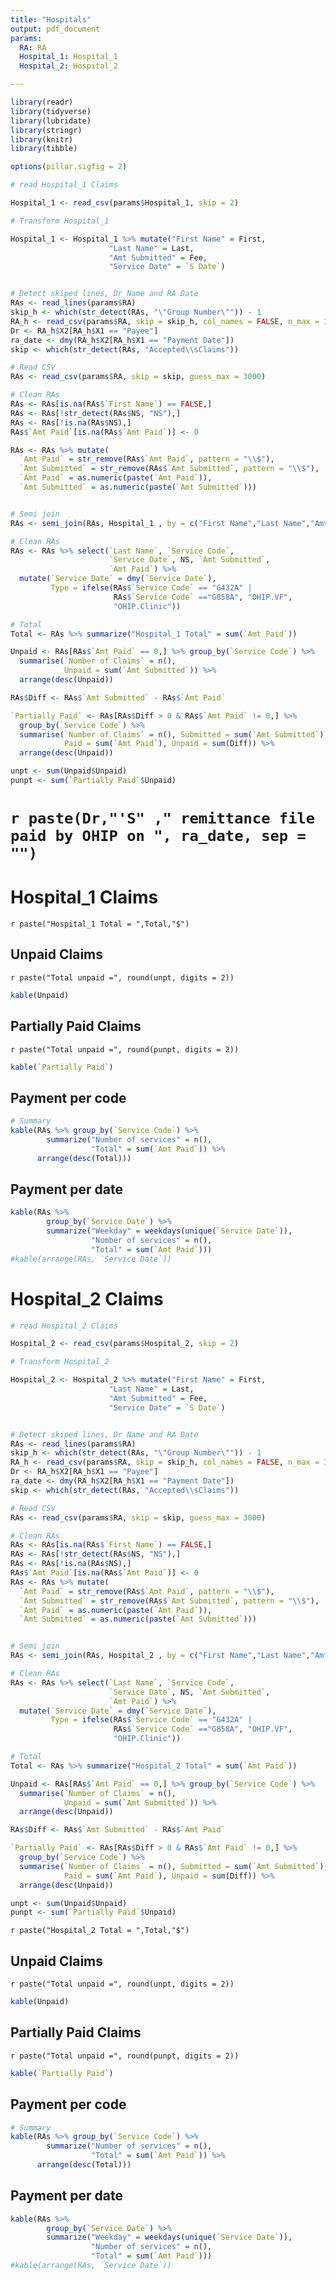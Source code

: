 ---
title: "Hospitals"
output: pdf_document
params:
  RA: RA
  Hospital_1: Hospital_1
  Hospital_2: Hospital_2

---

```{r libraries, include=FALSE, echo=FALSE}
library(readr)
library(tidyverse)
library(lubridate)
library(stringr)
library(knitr)
library(tibble)
```



```{r digits, messages =FALSE, include=FALSE, warnings = FALSE, echo=FALSE}
options(pillar.sigfig = 2)
```

```{r Hospital_1, messages =FALSE, include=FALSE, warnings = FALSE, echo=FALSE}
# read Hospital_1 Claims

Hospital_1 <- read_csv(params$Hospital_1, skip = 2)

# Transform Hospital_1

Hospital_1 <- Hospital_1 %>% mutate("First Name" = First,
                      "Last Name" = Last,
                      "Amt Submitted" = Fee,
                      "Service Date" = `S Date`)


# Detect skiped lines, Dr Name and RA Date
RAs <- read_lines(params$RA)
skip_h <- which(str_detect(RAs, "\"Group Number\"")) - 1
RA_h <- read_csv(params$RA, skip = skip_h, col_names = FALSE, n_max = 10)
Dr <- RA_h$X2[RA_h$X1 == "Payee"]
ra_date <- dmy(RA_h$X2[RA_h$X1 == "Payment Date"])
skip <- which(str_detect(RAs, "Accepted\\sClaims"))

# Read CSV
RAs <- read_csv(params$RA, skip = skip, guess_max = 3000)

# Clean RAs
RAs <- RAs[is.na(RAs$`First Name`) == FALSE,]
RAs <- RAs[!str_detect(RAs$NS, "NS"),]
RAs <- RAs[!is.na(RAs$NS),]
RAs$`Amt Paid`[is.na(RAs$`Amt Paid`)] <- 0

RAs <- RAs %>% mutate(
  `Amt Paid` = str_remove(RAs$`Amt Paid`, pattern = "\\$"),
  `Amt Submitted` = str_remove(RAs$`Amt Submitted`, pattern = "\\$"),
  `Amt Paid` = as.numeric(paste(`Amt Paid`)),
  `Amt Submitted` = as.numeric(paste(`Amt Submitted`)))


# Semi join
RAs <- semi_join(RAs, Hospital_1 , by = c("First Name","Last Name","Amt Submitted","Service Date"))

# Clean RAs
RAs <- RAs %>% select(`Last Name`, `Service Code`,
                      `Service Date`, NS, `Amt Submitted`,
                      `Amt Paid`) %>%
  mutate(`Service Date` = dmy(`Service Date`),
         Type = ifelse(RAs$`Service Code` == "G432A" |
                       RAs$`Service Code` =="G858A", "OHIP.VF",
                       "OHIP.Clinic"))

# Total
Total <- RAs %>% summarize("Hospital_1 Total" = sum(`Amt Paid`))
```


```{r Rejeciotns_Hospital_1, messages =FALSE, include=FALSE, warnings = FALSE, echo=FALSE}
Unpaid <- RAs[RAs$`Amt Paid` == 0,] %>% group_by(`Service Code`) %>%
  summarise(`Number of Claims` = n(),
            Unpaid = sum(`Amt Submitted`)) %>%
  arrange(desc(Unpaid))

RAs$Diff <- RAs$`Amt Submitted` - RAs$`Amt Paid`

`Partially Paid` <- RAs[RAs$Diff > 0 & RAs$`Amt Paid` != 0,] %>%
  group_by(`Service Code`) %>%
  summarise(`Number of Claims` = n(), Submitted = sum(`Amt Submitted`),
            Paid = sum(`Amt Paid`), Unpaid = sum(Diff)) %>%
  arrange(desc(Unpaid))

unpt <- sum(Unpaid$Unpaid)
punpt <- sum(`Partially Paid`$Unpaid)
```

# `r paste(Dr,"'S" ," remittance file paid by OHIP on ", ra_date, sep = "")`

# Hospital_1 Claims

`r paste("Hospital_1 Total = ",Total,"$")`
\newline


## Unpaid Claims
`r paste("Total unpaid =", round(unpt, digits = 2))`

```{r Unpaid_Hospital_1, echo=FALSE}
kable(Unpaid)
```

## Partially Paid Claims
`r paste("Total unpaid =", round(punpt, digits = 2))`
```{r PUnpaid_Hospital_1, echo=FALSE}
kable(`Partially Paid`)
```

## Payment per code

```{r Hospital_1 Total by code, warnings = FALSE, echo=FALSE}
# Summary
kable(RAs %>% group_by(`Service Code`) %>% 
        summarize("Number of services" = n(),
                  "Total" = sum(`Amt Paid`)) %>%
      arrange(desc(Total)))

```

## Payment per date
```{r Hospital_1 Total by date, warnings = FALSE, echo=FALSE}
kable(RAs %>% 
        group_by(`Service Date`) %>% 
        summarize("Weekday" = weekdays(unique(`Service Date`)),
                  "Number of services" = n(),
                  "Total" = sum(`Amt Paid`)))
#kable(arrange(RAs, `Service Date`))    
```

\newpage
# Hospital_2 Claims

```{r Hospital_2, messages =FALSE, include=FALSE, warnings = FALSE, echo=FALSE}
# read Hospital_2 Claims

Hospital_2 <- read_csv(params$Hospital_2, skip = 2)

# Transform Hospital_2

Hospital_2 <- Hospital_2 %>% mutate("First Name" = First,
                      "Last Name" = Last,
                      "Amt Submitted" = Fee,
                      "Service Date" = `S Date`)


# Detect skiped lines, Dr Name and RA Date
RAs <- read_lines(params$RA)
skip_h <- which(str_detect(RAs, "\"Group Number\"")) - 1
RA_h <- read_csv(params$RA, skip = skip_h, col_names = FALSE, n_max = 10)
Dr <- RA_h$X2[RA_h$X1 == "Payee"]
ra_date <- dmy(RA_h$X2[RA_h$X1 == "Payment Date"])
skip <- which(str_detect(RAs, "Accepted\\sClaims"))

# Read CSV
RAs <- read_csv(params$RA, skip = skip, guess_max = 3000)

# Clean RAs
RAs <- RAs[is.na(RAs$`First Name`) == FALSE,]
RAs <- RAs[!str_detect(RAs$NS, "NS"),]
RAs <- RAs[!is.na(RAs$NS),]
RAs$`Amt Paid`[is.na(RAs$`Amt Paid`)] <- 0
RAs <- RAs %>% mutate(
  `Amt Paid` = str_remove(RAs$`Amt Paid`, pattern = "\\$"),
  `Amt Submitted` = str_remove(RAs$`Amt Submitted`, pattern = "\\$"),
  `Amt Paid` = as.numeric(paste(`Amt Paid`)),
  `Amt Submitted` = as.numeric(paste(`Amt Submitted`)))


# Semi join
RAs <- semi_join(RAs, Hospital_2 , by = c("First Name","Last Name","Amt Submitted","Service Date"))

# Clean RAs
RAs <- RAs %>% select(`Last Name`, `Service Code`,
                      `Service Date`, NS, `Amt Submitted`,
                      `Amt Paid`) %>%
  mutate(`Service Date` = dmy(`Service Date`),
         Type = ifelse(RAs$`Service Code` == "G432A" |
                       RAs$`Service Code` =="G858A", "OHIP.VF",
                       "OHIP.Clinic"))

# Total
Total <- RAs %>% summarize("Hospital_2 Total" = sum(`Amt Paid`))
```

```{r Rejeciotns_Hospital_2, messages =FALSE, include=FALSE, warnings = FALSE, echo=FALSE}
Unpaid <- RAs[RAs$`Amt Paid` == 0,] %>% group_by(`Service Code`) %>%
  summarise(`Number of Claims` = n(),
            Unpaid = sum(`Amt Submitted`)) %>%
  arrange(desc(Unpaid))

RAs$Diff <- RAs$`Amt Submitted` - RAs$`Amt Paid`

`Partially Paid` <- RAs[RAs$Diff > 0 & RAs$`Amt Paid` != 0,] %>%
  group_by(`Service Code`) %>%
  summarise(`Number of Claims` = n(), Submitted = sum(`Amt Submitted`),
            Paid = sum(`Amt Paid`), Unpaid = sum(Diff)) %>%
  arrange(desc(Unpaid))

unpt <- sum(Unpaid$Unpaid)
punpt <- sum(`Partially Paid`$Unpaid)
```

`r paste("Hospital_2 Total = ",Total,"$")`
\newline

## Unpaid Claims
`r paste("Total unpaid =", round(unpt, digits = 2))`

```{r Unpaid_Hospital_2, echo=FALSE}
kable(Unpaid)
```

## Partially Paid Claims
`r paste("Total unpaid =", round(punpt, digits = 2))`
```{r PUnpaid_Hospital_2, echo=FALSE}
kable(`Partially Paid`)
```

## Payment per code
```{r Hospital_2 Total by code, warnings = FALSE, echo=FALSE}
# Summary
kable(RAs %>% group_by(`Service Code`) %>% 
        summarize("Number of services" = n(),
                  "Total" = sum(`Amt Paid`)) %>%
      arrange(desc(Total)))


```

## Payment per date
```{r Hospital_2 Total by date, warnings = FALSE, echo=FALSE}
kable(RAs %>% 
        group_by(`Service Date`) %>% 
        summarize("Weekday" = weekdays(unique(`Service Date`)),
                  "Number of services" = n(),
                  "Total" = sum(`Amt Paid`)))
#kable(arrange(RAs, `Service Date`))    
```


